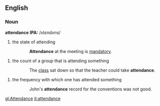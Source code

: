 ==English==
===Noun===
'''attendance'''
'''IPA:''' /ʌtɛndʌns/
# the state of attending
::'''Attendance''' at the meeting is [[mandatory]].
# the count of a group that is attending something
::The [[class]] sat down so that the teacher could take '''attendance'''.
# the frequency with which one has attended something
::John's '''attendance''' record for the conventions was not good.

[[gl:Attendance]]
[[it:attendance]]